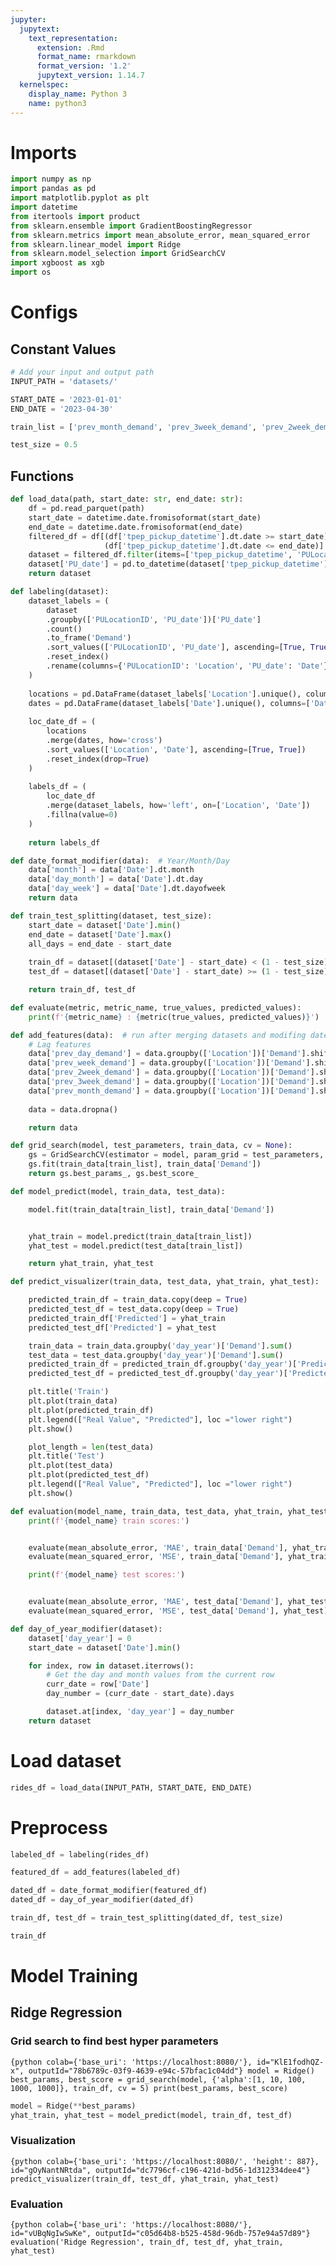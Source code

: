 ```yaml
---
jupyter:
  jupytext:
    text_representation:
      extension: .Rmd
      format_name: rmarkdown
      format_version: '1.2'
      jupytext_version: 1.14.7
  kernelspec:
    display_name: Python 3
    name: python3
---
```


<!-- #region id="8UTIGpTZZlOO" -->
# Imports
<!-- #endregion -->

```python
import numpy as np
import pandas as pd
import matplotlib.pyplot as plt
import datetime
from itertools import product
from sklearn.ensemble import GradientBoostingRegressor
from sklearn.metrics import mean_absolute_error, mean_squared_error
from sklearn.linear_model import Ridge
from sklearn.model_selection import GridSearchCV
import xgboost as xgb
import os
```

# Configs


## Constant Values

```python
# Add your input and output path
INPUT_PATH = 'datasets/'

START_DATE = '2023-01-01'
END_DATE = '2023-04-30'

train_list = ['prev_month_demand', 'prev_3week_demand', 'prev_2week_demand', 'prev_week_demand', 'prev_day_demand', 'month', 'day_month', 'day_week']

test_size = 0.5
```

<!-- #region id="rGhdilSeZosS" -->
## Functions
<!-- #endregion -->

```python
def load_data(path, start_date: str, end_date: str):
    df = pd.read_parquet(path) 
    start_date = datetime.date.fromisoformat(start_date)
    end_date = datetime.date.fromisoformat(end_date)
    filtered_df = df[(df['tpep_pickup_datetime'].dt.date >= start_date) &
                     (df['tpep_pickup_datetime'].dt.date <= end_date)]
    dataset = filtered_df.filter(items=['tpep_pickup_datetime', 'PULocationID'])
    dataset['PU_date'] = pd.to_datetime(dataset['tpep_pickup_datetime'].dt.date)
    return dataset
```

```python
def labeling(dataset):
    dataset_labels = (
        dataset
        .groupby(['PULocationID', 'PU_date'])['PU_date']
        .count()
        .to_frame('Demand')
        .sort_values(['PULocationID', 'PU_date'], ascending=[True, True])
        .reset_index()
        .rename(columns={'PULocationID': 'Location', 'PU_date': 'Date'})
    )
  
    locations = pd.DataFrame(dataset_labels['Location'].unique(), columns=['Location'])
    dates = pd.DataFrame(dataset_labels['Date'].unique(), columns=['Date'])
    
    loc_date_df = (
        locations
        .merge(dates, how='cross')
        .sort_values(['Location', 'Date'], ascending=[True, True])
        .reset_index(drop=True)
    )
    
    labels_df = (
        loc_date_df
        .merge(dataset_labels, how='left', on=['Location', 'Date'])
        .fillna(value=0)
    )
    
    return labels_df
```

```python
def date_format_modifier(data):  # Year/Month/Day
    data['month'] = data['Date'].dt.month
    data['day_month'] = data['Date'].dt.day
    data['day_week'] = data['Date'].dt.dayofweek
    return data
```

```python
def train_test_splitting(dataset, test_size):
    start_date = dataset['Date'].min()
    end_date = dataset['Date'].max()
    all_days = end_date - start_date
    
    train_df = dataset[(dataset['Date'] - start_date) < (1 - test_size) * all_days]
    test_df = dataset[(dataset['Date'] - start_date) >= (1 - test_size) * all_days]

    return train_df, test_df
```

```python
def evaluate(metric, metric_name, true_values, predicted_values):
    print(f'{metric_name} : {metric(true_values, predicted_values)}')
```

```python
def add_features(data):  # run after merging datasets and modifing date
    # Lag features
    data['prev_day_demand'] = data.groupby(['Location'])['Demand'].shift(1)
    data['prev_week_demand'] = data.groupby(['Location'])['Demand'].shift(7)
    data['prev_2week_demand'] = data.groupby(['Location'])['Demand'].shift(14)
    data['prev_3week_demand'] = data.groupby(['Location'])['Demand'].shift(21)
    data['prev_month_demand'] = data.groupby(['Location'])['Demand'].shift(28)
    
    data = data.dropna()

    return data
```

```python
def grid_search(model, test_parameters, train_data, cv = None):
    gs = GridSearchCV(estimator = model, param_grid = test_parameters, scoring = 'neg_root_mean_squared_error', cv = cv, n_jobs = -1)
    gs.fit(train_data[train_list], train_data['Demand'])
    return gs.best_params_, gs.best_score_
```

```python
def model_predict(model, train_data, test_data):

    model.fit(train_data[train_list], train_data['Demand'])


    yhat_train = model.predict(train_data[train_list])
    yhat_test = model.predict(test_data[train_list])

    return yhat_train, yhat_test
```

```python
def predict_visualizer(train_data, test_data, yhat_train, yhat_test):

    predicted_train_df = train_data.copy(deep = True)
    predicted_test_df = test_data.copy(deep = True)
    predicted_train_df['Predicted'] = yhat_train
    predicted_test_df['Predicted'] = yhat_test

    train_data = train_data.groupby('day_year')['Demand'].sum()
    test_data = test_data.groupby('day_year')['Demand'].sum()
    predicted_train_df = predicted_train_df.groupby('day_year')['Predicted'].sum()
    predicted_test_df = predicted_test_df.groupby('day_year')['Predicted'].sum()

    plt.title('Train')
    plt.plot(train_data)
    plt.plot(predicted_train_df)
    plt.legend(["Real Value", "Predicted"], loc ="lower right")
    plt.show()

    plot_length = len(test_data)
    plt.title('Test')
    plt.plot(test_data)
    plt.plot(predicted_test_df)
    plt.legend(["Real Value", "Predicted"], loc ="lower right")
    plt.show()
```

```python
def evaluation(model_name, train_data, test_data, yhat_train, yhat_test):
    print(f'{model_name} train scores:')


    evaluate(mean_absolute_error, 'MAE', train_data['Demand'], yhat_train)
    evaluate(mean_squared_error, 'MSE', train_data['Demand'], yhat_train)

    print(f'{model_name} test scores:')


    evaluate(mean_absolute_error, 'MAE', test_data['Demand'], yhat_test)
    evaluate(mean_squared_error, 'MSE', test_data['Demand'], yhat_test)

```

```python
def day_of_year_modifier(dataset):
    dataset['day_year'] = 0
    start_date = dataset['Date'].min()

    for index, row in dataset.iterrows():
        # Get the day and month values from the current row
        curr_date = row['Date']
        day_number = (curr_date - start_date).days

        dataset.at[index, 'day_year'] = day_number
    return dataset
```

# Load dataset

```python
rides_df = load_data(INPUT_PATH, START_DATE, END_DATE)
```

<!-- #region id="X2ES_CY6-fb5" -->
# Preprocess
<!-- #endregion -->

```python
labeled_df = labeling(rides_df)
```

```python
featured_df = add_features(labeled_df)
```

```python
dated_df = date_format_modifier(featured_df)
dated_df = day_of_year_modifier(dated_df)
```

```python
train_df, test_df = train_test_splitting(dated_df, test_size)
```

```python
train_df
```

# Model Training

<!-- #region id="PxYfxyCHz_Z3" -->
## **Ridge Regression**
<!-- #endregion -->

<!-- #region id="CJn4YIBtKcL_" -->
### Grid search to find best hyper parameters
<!-- #endregion -->

```{python colab={'base_uri': 'https://localhost:8080/'}, id="KlE1fodhQZ-x", outputId="78b6789c-03f9-4639-e94c-57bfac1c04dd"}
model = Ridge()
best_params, best_score = grid_search(model, {'alpha':[1, 10, 100, 1000, 1000]}, train_df, cv = 5)
print(best_params, best_score)
```

```python
model = Ridge(**best_params)
yhat_train, yhat_test = model_predict(model, train_df, test_df)
```

<!-- #region id="jJYHtg2oRqvS" -->
### Visualization
<!-- #endregion -->

```{python colab={'base_uri': 'https://localhost:8080/', 'height': 887}, id="gOyNantNRtda", outputId="dc7796cf-c196-421d-bd56-1d312334dee4"}
predict_visualizer(train_df, test_df, yhat_train, yhat_test)
```

<!-- #region id="RBsqB5hnSuPP" -->
### Evaluation
<!-- #endregion -->

```{python colab={'base_uri': 'https://localhost:8080/'}, id="vUBqNgIwSwKe", outputId="c05d64b8-b525-458d-96db-757e94a57d89"}
evaluation('Ridge Regression', train_df, test_df, yhat_train, yhat_test)
```
